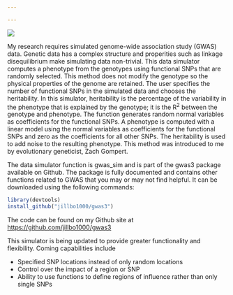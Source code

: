 ```yaml
---

---
```


![](images/posts/dna_title.jpg)

My research requires simulated genome-wide association study (GWAS) data. Genetic data 
has a complex structure and properities such as linkage disequilibrium make simulating 
data non-trivial. This data simulator computes a phenotype from the genotypes using 
functional SNPs that are randomly selected. This method does not modify the genotype 
so the physical properties of the genome are retained. The user specifies the number 
of functional SNPs in the simulated data and chooses the heritability. In this simulator, 
heritability is the percentage of the variability in the phenotype that is explained by 
the genotype; it is the R<sup>2</sup> between the genotype and phenotype. The function 
generates random normal variables as coefficients for the functional SNPs. A phenotype 
is computed with a linear model using the normal variables as coefficients for the 
functional SNPs and zero as the coefficients for all other SNPs. The heritability is 
used to add noise to the resulting phenotype. This method was introduced to me by 
evolutionary geneticist, Zach Gompert. 

The data simulator function is gwas_sim and is part of the gwas3 package available
on Github. The package is fully documented and contains other 
functions related to GWAS that you may or may not find helpful. It can be 
downloaded using the following commands: 

```r
library(devtools)
install_github("jillbo1000/gwas3")

```

The code can be found on my Github site at [https://github.com/jillbo1000/gwas3](https://github.com/jillbo1000/gwas3)

This simulator is being updated to provide greater functionality and flexibility. Coming capabilities include

* Specified SNP locations instead of only random locations
* Control over the impact of a region or SNP
* Ability to use functions to define regions of influence rather than only single SNPs
